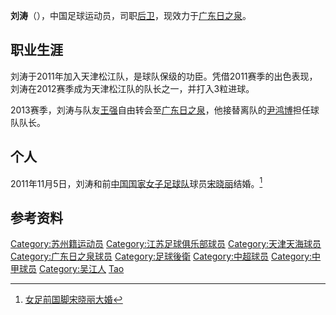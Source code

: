 {{otheruses|刘涛 (消歧义)}}
{{noteta|G1=足球}}{{Football player infobox
| playername = 刘涛
| image =
| fullname = 刘涛
| height = {{height|m=1.83}}
| nickname =
| dateofbirth = {{Birth date and age|1985|1|22}}
| cityofbirth = [[江苏省|江苏省]][[苏州市|苏州市]][[吴江区|吴江县]]
| countryofbirth = [[中国|中国]]
| currentclub = [[广东日之泉足球俱乐部|广东日之泉]]
| clubnumber = 26
| position = [[后卫_(足球)|后卫]]
| youthyears =1998-2005
| youthclubs = 江苏青年
| years = 2006-2010<br>2011-2012<br>2013-2014<br>2015-至今
| clubs = [[江苏舜天足球俱乐部|江苏舜天]]<br>[[天津松江足球俱乐部|天津松江]]<br>[[广东日之泉足球俱乐部|广东日之泉]]<br>[[大連超越足球俱樂部|大連超越]]
| caps(goals) =25{{0}}(0)<br>44{{0}}(7)
| nationalyears =
| nationalteam =
| nationalcaps(goals) =
| pcupdate = 2009年1月26日（一） 09:25 (UTC)
| ntupdate = 2009年1月26日（一） 09:25 (UTC)}}

'''刘涛'''（{{bd|1985年|1月22日|catIdx=Liu Tao}}），中国足球运动员，司职[[后卫_(足球)|后卫]]，现效力于[[广东日之泉足球俱乐部|广东日之泉]]。

==职业生涯==
刘涛于2011年加入天津松江队，是球队保级的功臣。凭借2011赛季的出色表现，刘涛在2012赛季成为天津松江队的队长之一，并打入3粒进球。

2013赛季，刘涛与队友[[王强_(足球运动员)|王强]]自由转会至[[广东日之泉足球俱乐部|广东日之泉]]，他接替离队的[[尹鸿博|尹鸿博]]担任球队队长。

==个人==
2011年11月5日，刘涛和前[[中国国家女子足球队|中国国家女子足球队]]球员[[宋晓丽|宋晓丽]]结婚。<ref>[http://news.longhoo.net/2011-11/06/content_7472251.htm 女足前国脚宋晓丽大婚]{{dead link|date=2017年11月 |bot=InternetArchiveBot |fix-attempted=yes }}</ref>

==参考资料==
{{reflist}}

{{start box}}
{{succession box|3=[[广东日之泉|广东日之泉]]队长|1=[[尹鸿博|尹鸿博]]|2=无|4=2013年-2014年}}
{{end box}}

{{2009年江苏舜天名单}}
{{2010年中超分类名单江苏}}
{{2011年中甲分类名单松江}}
{{2012年中甲分类名单松江}}
{{2013年中甲分类名单日之泉}}
{{2014年中甲分类名单日之泉}}
{{2015年中乙分类名单大连超越}}
{{2016年中甲分类名单大连超越}}
{{2017年中乙分类名单深圳人人}}
{{2018年中乙分类名单苏州}}

{{DEFAULTSORT:LIU Tao}}
[[Category:苏州籍运动员|Category:苏州籍运动员]]
[[Category:江苏足球俱乐部球员|Category:江苏足球俱乐部球员]]
[[Category:天津天海球员|Category:天津天海球员]]
[[Category:广东日之泉球员|Category:广东日之泉球员]]
[[Category:足球後衛|Category:足球後衛]]
[[Category:中超球员|Category:中超球员]]
[[Category:中甲球员|Category:中甲球员]]
[[Category:吴江人|Category:吴江人]]
[[Category:刘姓|Tao]]


{{足球运动员小作品}}